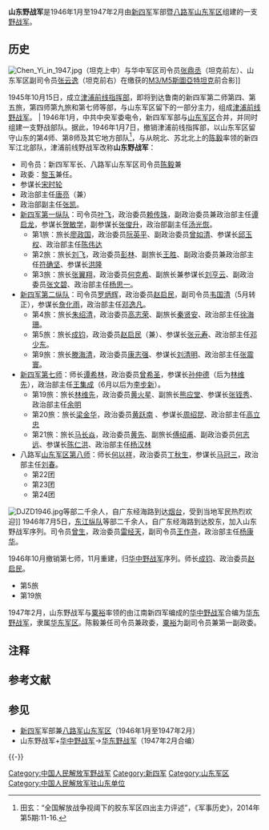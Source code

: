 '''山东野战军'''是1946年1月至1947年2月由[[新四军|新四军]]军部暨[[八路军|八路军]][[山东军区|山东军区]]组建的一支[[野战军|野战军]]。

== 历史 ==
[[File:Chen_Yi_in_1947.jpg|thumb]]（坦克上中）与华中军区司令员[[张鼎丞|张鼎丞]]（坦克前左）、山东军区副司令员[[张云逸|张云逸]]（坦克前右）在缴获的[[M3/M5斯圖亞特坦克|M3/M5斯圖亞特坦克]]前合影]]

1945年10月15日，成立[[津浦前线指挥部|津浦前线指挥部]]，即将到达鲁南的新四军第二师第四、第五旅，第四师第九旅和第七师等部，与山东军区留下的一部分主力，组成[[津浦前线野战军|津浦前线野战军]]。
|
1946年1月，中共中央军委电令，新四军军部与[[山东军区|山东军区]]合并，并同时组建一支野战部队。据此，1946年1月7日，撤销津浦前线指挥部，以山东军区留守山东的第4师{{NoteTag|山东军区第四师并未编入山东野战军，而是转为地方部队，对外称“鲁中军区第4师”，作战中受山东军区指挥}}、第8师及其它地方部队<ref>田玄：“全国解放战争视阈下的胶东军区四出主力评述”，《军事历史》，2014年第5期:11-16.</ref>，与从皖北、苏北北上的[[陈毅|陈毅]]率领的新四军江北部队，津浦前线野战军改称'''山东野战军'''：
* 司令员：新四军军长、八路军山东军区司令员[[陈毅|陈毅]]兼
* 政委：[[黎玉|黎玉]]兼任。
* 参谋长[[宋时轮|宋时轮]]
* 政治部主任[[唐亮|唐亮]]（兼）
* 政治部副主任[[张凯_(1913年)|张凯]]。
* [[新四军第一纵队|新四军第一纵队]]：司令员[[叶飞|叶飞]]，政治委员[[赖传珠|赖传珠]]，副政治委员兼政治部主任[[谭启龙|谭启龙]]，参谋长[[贺敏学|贺敏学]]，副参谋长[[张俊升|张俊升]]，政治部副主任[[汤光恢|汤光恢]]。
**第1旅：旅长[[廖政国|廖政国]]，政治委员[[阮英平|阮英平]]、副政治委员[[曾如清|曾如清]]、参谋长[[邱玉权|邱玉权]]、政治部主任[[陈伟达|陈伟达]]
**第2旅：旅长[[刘飞_(1905年)|刘飞]]，政治委员[[彭林|彭林]]、副旅长[[王胜|王胜]]、副政治委员兼政治部主任[[符确坚|符确坚]]、参谋长[[洪隆|洪隆]]
**第3旅：旅长[[张翼翔|张翼翔]]，政治委员[[何克希|何克希]]、副旅长兼参谋长[[刘亨云|刘亨云]]、副政治委员[[张文碧|张文碧]]、政治部主任[[杨思一|杨思一]]。
* [[新四军第二纵队|新四军第二纵队]]：司令员[[罗炳辉|罗炳辉]]，政治委员[[赵启民|赵启民]]，副司令员[[韦国清|韦国清]]（5月转正），参谋长[[詹化雨|詹化雨]]，政治部主任[[邓逸凡|邓逸凡]]。
**第4旅：旅长[[朱绍清|朱绍清]]，政治委员[[高志荣|高志荣]]、副旅长[[秦贤安|秦贤安]]、政治部主任[[徐海珊|徐海珊]]。 
**第5旅：旅长[[成钧|成钧]]，政治委员[[赵启民|赵启民]]（兼）、参谋长[[张元寿|张元寿]]、政治部主任[[邓少东|邓少东]]。 
**第9旅：旅长[[滕海清|滕海清]]，政治委员[[康志强|康志强]]、参谋长[[刘清明|刘清明]]、政治部主任[[张震寰|张震寰]]。
* [[新四军第七师|新四军第七师]]：师长[[谭希林|谭希林]]，政治委员[[曾希圣|曾希圣]]，参谋长[[孙仲德|孙仲德]]（后为[[林维先|林维先]]），政治部主任[[王集成|王集成]]（6月以后为[[李步新|李步新]]）。　
**第19旅：旅长[[林维先|林维先]]，政治委员[[黄火星|黄火星]]、副旅长[[熊应堂|熊应堂]]、参谋长[[张铚秀|张铚秀]]、政治部主任[[余明|余明]]
**第20旅：旅长[[梁金华|梁金华]]，政治委员[[黄跃南|黄跃南]] 、参谋长[[周绍昆|周绍昆]]、政治部主任[[高立忠|高立忠]]
**第21旅：旅长[[马长焱|马长焱]]，政治委员[[黄先|黄先]]、副旅长[[傅绍甫|傅绍甫]]、副政治委员[[何志远|何志远]]、参谋长[[陈仁洪|陈仁洪]]、政治部主任[[杨汉林|杨汉林]]
* 八路军[[山东军区|山东军区]][[中国人民解放军第二十二军|第八师]]：师长[[何以祥|何以祥]]，政治委员[[丁秋生|丁秋生]]，参谋长[[马冠三|马冠三]]，政治部主任[[刘春|刘春]]。
**第22团
**第23团
**第24团

[[File:DJZD1946.jpg|thumb]]等部二千余人，自广东经海路到达[[烟台|烟台]]，受到当地军民热烈欢迎]]
1946年7月5日，[[东江纵队|东江纵队]]等部二千余人，自广东经海路到达胶东，加入山东野战军序列。司令员[[曾生|曾生]]，政治委员[[雷经天|雷经天]]，副司令员[[王作尧|王作尧]]，政治部主任[[杨康华|杨康华]]。

1946年10月撤销第七师，11月重建，归[[华中野战军|华中野战军]]序列。师长[[成钧|成钧]]、政治委员[[赵启民|赵启民]]。
* 第5旅
* 第19旅

1947年2月，山东野战军与[[粟裕|粟裕]]率领的由江南新四军编成的[[华中野战军|华中野战军]]合编为[[华东野战军|华东野战军]]，隶属[[华东军区|华东军区]]。陈毅兼任司令员兼政委，[[粟裕|粟裕]]为副司令员兼第一副政委。

== 注释 ==
{{NoteFoot}}

== 参考文献 ==
{{Reflist}}

== 参见 ==
* [[新四军|新四军]]军部兼[[八路军|八路军]][[山东军区|山东军区]]（1946年1月至1947年2月）
* 山东野战军+[[华中野战军|华中野战军]]→[[华东野战军|华东野战军]]（1947年2月合编）

{{-}}
{{PLA Military Region|1945}}

[[Category:中国人民解放军野战军|Category:中国人民解放军野战军]]
[[Category:新四军|Category:新四军]]
[[Category:山东军区|Category:山东军区]]
[[Category:中国人民解放军驻山东单位|Category:中国人民解放军驻山东单位]]